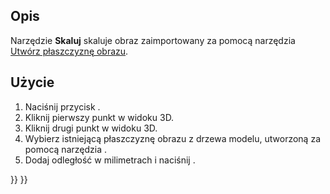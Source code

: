 <languages/>

{{Docnav/pl
|[[Image_CreateImagePlane/pl|Utwórz płaszczyznę obrazu]]
|
|[[Image_Workbench/pl|środowisko pracy Obraz]]
|IconL=Image_CreateImagePlane.svg
|IconR=
|IconC=Workbench_Image.svg
}}

{{GuiCommand/pl
|Name=Image Scaling
|Name/pl=Obraz: Skaluj
|MenuLocation=
|Workbenches=[[Image_Workbench/pl|Obraz]]
|SeeAlso=[[Image_Open/pl|Otwórz]], [[Image_CreateImagePlane/pl|Utwórz płaszczyznę obrazu]]
}}

<span id="Description"></span>
==Opis==

Narzędzie '''Skaluj''' skaluje obraz zaimportowany za pomocą narzędzia [[Image_CreateImagePlane/pl|Utwórz płaszczyznę obrazu]].

<span id="Usage"></span>
==Użycie==

# Naciśnij przycisk {{Button|[[Image:Image_Scaling.svg|16px]] '''Skaluj'''}}.
# Kliknij pierwszy punkt w widoku 3D.
# Kliknij drugi punkt w widoku 3D.
# Wybierz istniejącą płaszczyznę obrazu z drzewa modelu, utworzoną za pomocą narzędzia {{Button|[[Image:Image_CreateImagePlane.svg|16px]] [[Image_CreateImagePlane/pl|Utwórz płaszczyznę obrazu]]}}.
# Dodaj odległość w milimetrach i naciśnij {{Button|OK}}.


{{Docnav/pl
|[[Image_CreateImagePlane/pl|Utwórz płaszczyznę obrazu]]
|
|[[Image_Workbench/pl|środowisko pracy Obraz]]
|IconL=Image_CreateImagePlane.svg
|IconR=
|IconC=Workbench_Image.svg
}}

{{Image Tools navi{{#translation:}}}}
{{Userdocnavi{{#translation:}}}}